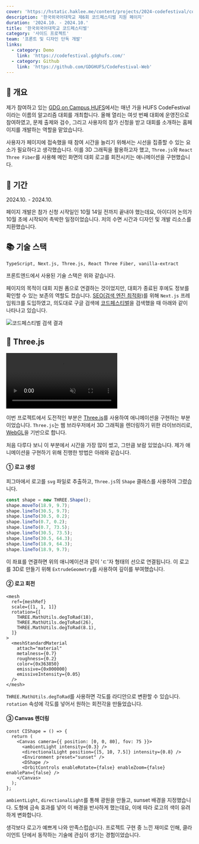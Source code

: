 ```yaml
---
cover: 'https://hstatic.haklee.me/content/projects/2024-codefestival/cover.webp'
description: '한국외국어대학교 제6회 코드페스티벌 지원 페이지'
duration: '2024.10. - 2024.10.'
title: '한국외국어대학교 코드페스티벌'
category: '사이드 프로젝트'
team: '프론트 및 디자인 단독 개발'
links:
  - category: Demo
    link: 'https://codefestival.gdghufs.com/'
  - category: Github
    link: 'https://github.com/GDGHUFS/CodeFestival-Web'
---
```


## 🔖 개요

제가 참여하고 있는 <a href="https://gdghufs.com" target="_blank" rel="noreferrer noopener">GDG on Campus HUFS</a>에서는 매년 가을 HUFS
CodeFestival이라는 이름의 알고리즘 대회를 개최합니다. 올해 열리는 여섯 번째 대회에 운영진으로 참여하였고, 문제 출제와 검수, 그리고 사용자의 참가 신청을 받고 대회를 소개하는 홈페이지를 개발하는 역할을
맡았습니다.

사용자가 페이지에 접속했을 때 참여 시간을 늘리기 위해서는 시선을 집중할 수 있는 요소가 필요하다고 생각했습니다. 이를 3D 그래픽을 활용하고자 했고, `Three.js`와 `React Three Fiber`를
사용해 메인 화면의 대회 로고를 회전시키는 애니메이션을 구현했습니다.

## 📅 기간

2024.10. - 2024.10.

페이지 개발은 참가 신청 시작일인 10월 14일 전까지 끝내야 했는데요, 아이디어 논의가 10월 초에 시작되어 촉박한 일정이었습니다. 저의 수면 시간과 디자인 및 개발 리소스를 치환했습니다.

## 📚 기술 스택

`TypeScript, Next.js, Three.js, React Three Fiber, vanilla-extract`

프론트엔드에서 사용된 기술 스택은 위와 같습니다.

페이지의 목적이 대회 지원 폼으로 연결하는 것이었지만, 대회가 종료된 후에도 정보를 확인할 수 있는 보존의 역할도
컸습니다. <a href="https://developer.mozilla.org/ko/docs/Glossary/SEO" target="_blank" rel="noreferrer noopener">SEO(검색 엔진
최적화)</a>를 위해 `Next.js` 프레임워크를 도입하였고, 의도대로 구글 검색에 <ins>코드페스티벌</ins>을 검색했을 때 아래와 같이 나타나고 있습니다.

![코드페스티벌 검색 결과](https://hstatic.haklee.me/content/projects/2024-codefestival/search.webp)

## 🌌 Three.js

<video controls autoPlay loop playsInline muted>
  <source
    src="https://hstatic.haklee.me/content/projects/2024-codefestival/animation.webm"
    type="video/webm" />
  <source
    src="https://hstatic.haklee.me/content/projects/2024-codefestival/animation.mp4"
    type="video/mp4" />
  이 비디오가 보이지 않나요? 이슈로 알려주세요. 😢
</video>

이번 프로젝트에서 도전적인 부분은 <a href="https://threejs.org/" target="_blank" rel="noreferrer noopener">Three.js</a>를 사용하여 애니메이션을
구현하는 부분이었습니다. `Three.js`는 웹 브라우저에서 3D 그래픽을 렌더링하기 위한
라이브러리로, <a href="https://www.khronos.org/webgl/" target="_blank" rel="noreferrer noopener">WebGL</a>을 기반으로 합니다.

처음 다루다 보니 이 부분에서 시간을 가장 많이 썼고, 그만큼 보람 있었습니다. 제가 애니메이션을 구현하기 위해 진행한 방법은 아래와 같습니다.

#### ① 로고 생성

피그마에서 로고를 `svg` 파일로 추출하고, `Three.js`의 `Shape` 클래스를 사용하여 그렸습니다.

```ts
const shape = new THREE.Shape();
shape.moveTo(18.9, 9.7);
shape.lineTo(30.5, 9.7);
shape.lineTo(30.5, 0.2);
shape.lineTo(0.7, 0.2);
shape.lineTo(0.7, 73.5);
shape.lineTo(30.5, 73.5);
shape.lineTo(30.5, 64.3);
shape.lineTo(18.9, 64.3);
shape.lineTo(18.9, 9.7);
```

이 좌표를 연결하면 위의 애니메이션과 같이 'ㄷ'자 형태의 선으로 연결됩니다. 이 로고를 3D로 만들기 위해 `ExtrudeGeometry`를 사용하여 깊이를 부여했습니다.

#### ② 로고 회전

```tsx
<mesh
  ref={meshRef}
  scale={[1, 1, 1]}
  rotation={[
    THREE.MathUtils.degToRad(18),
    THREE.MathUtils.degToRad(26),
    THREE.MathUtils.degToRad(8.1),
  ]}
>
  <meshStandardMaterial
    attach="material"
    metalness={0.7}
    roughness={0.2}
    color={0x363850}
    emissive={0x000000}
    emissiveIntensity={0.05}
  />
</mesh>
```

`THREE.MathUtils.degToRad`를 사용하면 각도를 라디안으로 변환할 수 있습니다. `rotation` 속성에 각도를 넣어서 원하는 회전각을 만들었습니다.

#### ③ Canvas 렌더링

```tsx
const CIShape = () => {
  return (
    <Canvas camera={{ position: [0, 0, 80], fov: 75 }}>
      <ambientLight intensity={0.3} />
      <directionalLight position={[5, 10, 7.5]} intensity={0.8} />
      <Environment preset="sunset" />
      <DShape />
      <OrbitControls enableRotate={false} enableZoom={false} enablePan={false} />
    </Canvas>
  );
};
```

`ambientLight`, `directionalLight`를 통해 광원을 만들고, sunset 배경을 지정했습니다. 도형에 금속 효과를 넣어 이 배경을 반사하게 했는데요, 이에 따라 로고의 색이 유려하게
변화합니다.

생각보다 로고가 예쁘게 나와 만족스럽습니다. 프로젝트 구현 중 느낀 재미로 인해, 클라이언트 단에서 동작하는 기술에 관심이 생기는 경험이었습니다.
